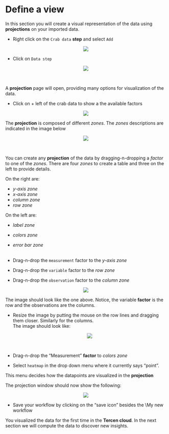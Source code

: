 # Define a view

In this section you will create a visual representation of the data using __projections__  on your imported data.

* Right click on the `Crab data` __step__ and select `Add`

<center><img src="images/Proj_add.png"></center>

* Click on `Data step`

<center><img src="images/Proj_datastep.png"></center>\

A __projection__ page will open, providing many options for visualization of the data.

* Click on + left of the crab data to show a the available factors

<center><img src="images/Proj_empty.png"></center>
  
The __projection__ is composed of different _zones_. The _zones_ descriptions are indicated in the image below

<center><img src="images/Proj_zones.png"></center>\

You can create any __projection__ of the data by dragging-n-dropping a _factor_ to one of the _zones_. There are four _zones_ to create a table and three on the left to provide details.

On the right are:

* _y-axis zone_
* _x-axis zone_
* _column zone_
* _row zone_

On the left are:

* _label zone_
* _colors zone_
* _error bar zone_
\
\

* Drag-n-drop the ``measurement`` factor to the _y-axis zone_
* Drag-n-drop the ``variable`` factor to the _row zone_
* Drag-n-drop the ``observation`` factor to the _column zone_


<center><img src="images/Proj_big.png"></center>


The image should look like the one above. Notice, the variable __factor__ is the row and the observations are the columns.

* Resize the image by putting the mouse on the row lines and dragging them closer. Similarly for the columns. \
The image should look like:
<center><img src="images/Proj_small.png"></center>\

* Drag-n-drop the "Measurement" __factor__ to _colors zone_
* Select ``heatmap`` in the drop down menu where it currently says "point". 

This menu decides how the datapoints are visualized in the __projection__ 

The projection window should now show the following:

<center><img src="images/Proj_heatmap.png"></center>

* Save your workflow by clicking on the "save icon" besides the \\My new workflow


You visualized the data for the first time in the  __Tercen cloud__. In the next section we will compute the data to discover new insights.